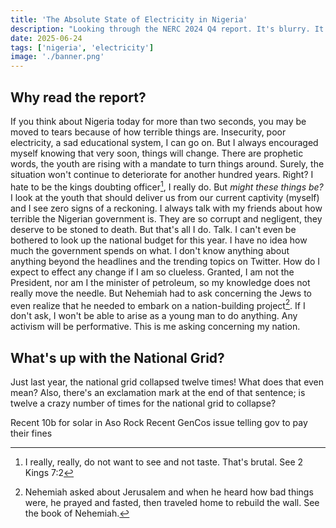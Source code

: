 ```yaml
---
title: 'The Absolute State of Electricity in Nigeria'
description: "Looking through the NERC 2024 Q4 report. It's blurry. It really is"
date: 2025-06-24
tags: ['nigeria', 'electricity']
image: './banner.png'
---
```


## Why read the report?
If you think about Nigeria today for more than two seconds, you may be moved to tears because of how terrible things are. Insecurity, poor electricity, a sad educational system, I can go on. But I always encouraged myself knowing that very soon, things will change. There are prophetic words, the youth are rising with a mandate to turn things around. Surely, the situation won't continue to deteriorate for another hundred years. Right? I hate to be the kings doubting officer[^1], I really do. But *might these things be?* I look at the youth that should deliver us from our current captivity (myself) and I see zero signs of a reckoning. I always talk with my friends about how terrible the Nigerian government is. They are so corrupt and negligent, they deserve to be stoned to death. But that's all I do. Talk. I can't even be bothered to look up the national budget for this year. I have no idea how much the government spends on what. I don't know anything about anything beyond the headlines and the trending topics on Twitter. How do I expect to effect any change if I am so clueless. Granted, I am not the President, nor am I the minister of petroleum, so my knowledge does not really move the needle. But Nehemiah had to ask concerning the Jews to even realize that he needed to embark on a nation-building project[^2]. If I don't ask, I won't be able to arise as a young man to do anything. Any activism will be performative. This is me asking concerning my nation.

## What's up with the National Grid?
Just last year, the national grid collapsed twelve times! What does that even mean? Also, there's an exclamation mark at the end of that sentence; is twelve a crazy number of times for the national grid to collapse?

Recent 10b for solar in Aso Rock
Recent GenCos issue telling gov to pay their fines

[^1]: I really, really, do not want to see and not taste. That's brutal. See 2 Kings 7:2

[^2]: Nehemiah asked about Jerusalem and when he heard how bad things were, he prayed and fasted, then traveled home to rebuild the wall. See the book of Nehemiah.